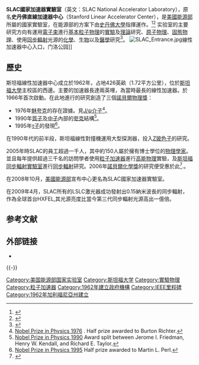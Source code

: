 {{Infobox laboratory
|name = SLAC國家加速器實驗室<br />SLAC National Accelerator Laboratory
|image = SLAC aerial.jpg
|logo = 
|logo_size = 
|established = {{Start date and age|1962}}
|type = [[物理科学|物理科学]]
|budget = 5.53亿美元（2016年）<ref>{{Cite web|url=https://energy.gov/sites/prod/files/2017/05/f34/FY2018BudgetLaboratoryTable_0.pdf|title=Department of Energy FY 2018 Congressional Budget Request Laboratory Tables Preliminary|accessdate=2017-05-31|publisher=[[美国能源部|美国能源部]]|language=en|archive-date=2017-05-23|archive-url=https://web.archive.org/web/20170523171253/https://www.energy.gov/sites/prod/files/2017/05/f34/FY2018BudgetLaboratoryTable_0.pdf|dead-url=yes}}</ref>
|research_field  = [[粒子加速器|粒子加速器]]<br />[[光子学|光子学]]
|director = [[高季昌（科学家）|高季昌]]
|staff = 1,700
|campus = 426 公顷
|country = {{USA}}
|state = [[加利福尼亚州|加利福尼亚州]]
|city = [[门洛帕克_(加利福尼亚州)|门洛帕克市]]
|address = 2575 Sand Hill Rd.<br />[[门洛帕克_(加利福尼亚州)|Menlo Park]], CA 94025<br />{{coord|37|24|53|N|122|13|18|W|region:US-CA_type:landmark_source:dewiki|display=inline,title}}
|nickname = SLAC
|affiliations = [[美国能源部|美国能源部]]<br />[[史丹佛大学|史丹佛大学]]
|nobel_laureates = [[伯顿·里克特|伯顿·里克特]]<br />[[理查·爱德华·泰勒|理查·爱德华·泰勒]]<br />[[马丁·佩尔|马丁·佩尔]]
|website = {{url|http://www.slac.stanford.edu/}}
}}

'''SLAC國家加速器實驗室'''（英文：SLAC National Accelerator Laboratory），原名'''史丹佛直線加速器中心'''（Stanford Linear Accelerator Center），是[[美國能源部|美國能源部]]所屬的國家實驗室，在能源部的方案下由[[史丹佛大學|史丹佛大學]]指揮運作。<ref name="Daily rename">
{{cite news|date=2008-10-16|title=SLAC renamed to SLAC Natl. Accelerator Laboratory|url=http://www.stanforddaily.com/cgi-bin/?p=556|work=The Stanford Daily|publisher=The Stanford Daily Publishing Corporation|accessdate=2008-10-16}}{{dead link|date=2017年11月|bot=InternetArchiveBot|fix-attempted=yes}}</ref><ref>{{Cite web|title=About SLAC|url=https://www6.slac.stanford.edu/about|accessdate=|author=|date=|format=|publisher=Stanford University|language=|archive-date=2019-06-17|archive-url=https://web.archive.org/web/20190617201926/https://www6.slac.stanford.edu/about|dead-url=no}}</ref> 实验室的主要研究方向有運用[[電子束|電子束]]進行[[粒子物理|基本粒子物理]]的[[實驗物理|實驗]]及[[理論物理|理論]]研究、[[原子物理|原子物理]]、[[固態物理|固態物理]]、使用[[同步輻射|同步輻射]]光源的[[化學|化學]]、[[生物|生物]]以及[[醫學|醫學]]研究<ref name="doeisms">
{{citation
 |author = U.S. Department of Energy Office of Science
 |date = October 2005
 |title = Review of the Stanford Linear Accelerator Center Integrated Safety Management System: Final Report
 |page = 1
 |location = Washington DC |publisher = United States Government Printing Office
}}</ref>。
[[File:SLAC_Entrance.jpg|thumb]]線性加速器中心入口，门洛公园]]

==歷史==
斯坦福線性加速器中心成立於1962年，占地426英畝（1.72平方公里），位於[[斯坦福大學|斯坦福大學]]主校區的西邊。主要的加速器長達兩英哩，為當時最長的線性加速器。於1966年首次啟動。在此地進行的研究創造了三個[[諾貝爾物理獎|諾貝爾物理獎]]：
* 1976年[[魅夸克|魅夸克]]的存在證據。見[[J/ψ介子|J/ψ介子]]<ref>[http://www.slac.stanford.edu/library/nobel/nobel1976.html Nobel Prize in Physics 1976] {{Wayback|url=http://www.slac.stanford.edu/library/nobel/nobel1976.html |date=20051207184709 }}.  Half prize awarded to Burton Richter.</ref>。
* 1990年[[質子|質子]]及[[中子|中子]]內部的[[夸克|夸克]]結構<ref>[http://www.slac.stanford.edu/library/nobel/nobel1990.html Nobel Prize in Physics 1990] {{Wayback|url=http://www.slac.stanford.edu/library/nobel/nobel1990.html |date=20051126144121 }} Award split between Jerome I. Friedman, Henry W. Kendall, and Richard E. Taylor.</ref>。
* 1995年[[τ子|τ子]]的發現<ref>[http://www.slac.stanford.edu/library/nobel/nobel1995.html Nobel Prize in Physics 1995] {{Wayback|url=http://www.slac.stanford.edu/library/nobel/nobel1995.html |date=20051202103410 }} Half prize awarded to Martin L. Perl.</ref>。

在1990年代的前半段，斯坦福線性對撞機運用大型探測器，投入[[W及Z玻色子|Z玻色子]]的研究。

2005年時SLAC的員工超過一千人，其中約150人屬於擁有博士學位的[[物理學家|物理學家]]。並且每年提供超過三千名的訪問學者使用[[粒子加速器|粒子加速器]]進行[[高能物理|高能物理]]實驗，及[[斯坦福同步輻射實驗室|斯坦福同步輻射實驗室]]進行[[同步輻射|同步輻射]]研究。2006年[[諾貝爾化學獎|諾貝爾化學獎]]的研究便受惠於此<ref>{{Cite web |url=http://www2.slac.stanford.edu/vvc/nobel/2006nobel.html |title=2006 Nobel Prize in Chemistry : Synchrotron Radiation Laboratory at SLAC Contributes |accessdate=2011-03-26 |archive-date=2011-08-05 |archive-url=https://web.archive.org/web/20110805135252/http://www2.slac.stanford.edu/vvc/nobel/2006nobel.html |dead-url=no }}</ref>.。

在2008年10月，[[美國能源部|美國能源部]]宣布中心更名為SLAC國家加速器實驗室。

在2009年4月，SLAC所有的LSLC激光器成功發射出0.15納米波長的同步輻射，作為全球首台HXFEL,其光源亮度比當今第三代同步輻射光源高出一億倍。

== 参考文献 ==
{{Reflist}}

== 外部链接 ==
* {{en}}{{official site|http://www.slac.stanford.edu}}

{{-}}
{{美国国家实验室}}
{{US research agencies}}
{{斯坦福大学}}

{{Authority control}}

[[Category:美国能源部国家实验室|Category:美国能源部国家实验室]]
[[Category:斯坦福大学|Category:斯坦福大学]]
[[Category:實驗物理|Category:實驗物理]]
[[Category:粒子加速器|Category:粒子加速器]]
[[Category:1962年建立政府機構|Category:1962年建立政府機構]]
[[Category:IEEE里程碑|Category:IEEE里程碑]]
[[Category:1962年加利福尼亞州建立|Category:1962年加利福尼亞州建立]]